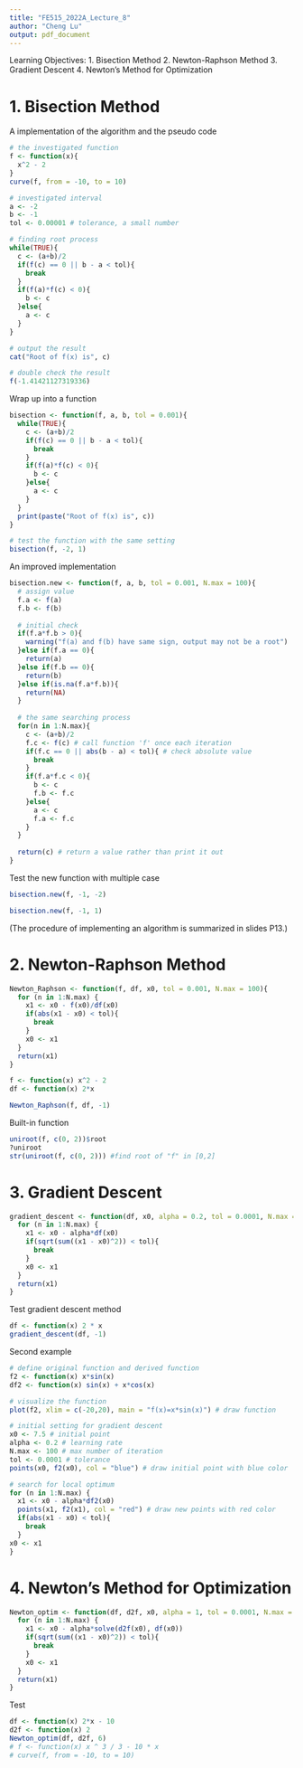 ```yaml
---
title: "FE515_2022A_Lecture_8"
author: "Cheng Lu"
output: pdf_document
---
```


Learning Objectives:
  1. Bisection Method
  2. Newton-Raphson Method
  3. Gradient Descent
  4. Newton’s Method for Optimization

# 1. Bisection Method

A implementation of the algorithm and the pseudo code

```r
# the investigated function
f <- function(x){
  x^2 - 2
}
curve(f, from = -10, to = 10)

# investigated interval
a <- -2
b <- -1
tol <- 0.00001 # tolerance, a small number

# finding root process
while(TRUE){
  c <- (a+b)/2
  if(f(c) == 0 || b - a < tol){
    break
  }
  if(f(a)*f(c) < 0){
    b <- c
  }else{
    a <- c
  }
}

# output the result
cat("Root of f(x) is", c)

# double check the result
f(-1.41421127319336)
```

Wrap up into a function

```r
bisection <- function(f, a, b, tol = 0.001){
  while(TRUE){
    c <- (a+b)/2
    if(f(c) == 0 || b - a < tol){
      break
    }
    if(f(a)*f(c) < 0){
      b <- c
    }else{
      a <- c
    }
  }
  print(paste("Root of f(x) is", c))
}

# test the function with the same setting
bisection(f, -2, 1)
```

An improved implementation

```r
bisection.new <- function(f, a, b, tol = 0.001, N.max = 100){
  # assign value
  f.a <- f(a)
  f.b <- f(b)
  
  # initial check
  if(f.a*f.b > 0){
    warning("f(a) and f(b) have same sign, output may not be a root")
  }else if(f.a == 0){
    return(a)
  }else if(f.b == 0){
    return(b)
  }else if(is.na(f.a*f.b)){
    return(NA)
  }
  
  # the same searching process
  for(n in 1:N.max){
    c <- (a+b)/2
    f.c <- f(c) # call function 'f' once each iteration
    if(f.c == 0 || abs(b - a) < tol){ # check absolute value
      break
    }
    if(f.a*f.c < 0){
      b <- c
      f.b <- f.c
    }else{
      a <- c
      f.a <- f.c
    }
  }
  
  return(c) # return a value rather than print it out
}
```

Test the new function with multiple case

```r
bisection.new(f, -1, -2)

bisection.new(f, -1, 1)
```

(The procedure of implementing an algorithm is summarized in slides P13.)

# 2. Newton-Raphson Method


```r
Newton_Raphson <- function(f, df, x0, tol = 0.001, N.max = 100){
  for (n in 1:N.max) {
    x1 <- x0 - f(x0)/df(x0)
    if(abs(x1 - x0) < tol){
      break
    }
    x0 <- x1
  }
  return(x1)
}

f <- function(x) x^2 - 2
df <- function(x) 2*x

Newton_Raphson(f, df, -1)


```

Built-in function

```r
uniroot(f, c(0, 2))$root
?uniroot
str(uniroot(f, c(0, 2))) #find root of "f" in [0,2]
```

# 3. Gradient Descent

```r
gradient_descent <- function(df, x0, alpha = 0.2, tol = 0.0001, N.max = 100){
  for (n in 1:N.max) {
    x1 <- x0 - alpha*df(x0)
    if(sqrt(sum((x1 - x0)^2)) < tol){
      break
    }
    x0 <- x1
  }
  return(x1)
}


```

Test gradient descent method

```r
df <- function(x) 2 * x
gradient_descent(df, -1)
```

Second example

```r
# define original function and derived function
f2 <- function(x) x*sin(x)
df2 <- function(x) sin(x) + x*cos(x)

# visualize the function
plot(f2, xlim = c(-20,20), main = "f(x)=x*sin(x)") # draw function

# initial setting for gradient descent
x0 <- 7.5 # initial point
alpha <- 0.2 # learning rate
N.max <- 100 # max number of iteration
tol <- 0.0001 # tolerance
points(x0, f2(x0), col = "blue") # draw initial point with blue color

# search for local optimum
for (n in 1:N.max) {
  x1 <- x0 - alpha*df2(x0)
  points(x1, f2(x1), col = "red") # draw new points with red color
  if(abs(x1 - x0) < tol){
    break
  }
x0 <- x1
}
```

# 4. Newton’s Method for Optimization

```r
Newton_optim <- function(df, d2f, x0, alpha = 1, tol = 0.0001, N.max = 100){
  for (n in 1:N.max) {
    x1 <- x0 - alpha*solve(d2f(x0), df(x0))
    if(sqrt(sum((x1 - x0)^2)) < tol){
      break
    }
    x0 <- x1
  }
  return(x1)
}
```

Test

```r
df <- function(x) 2*x - 10
d2f <- function(x) 2
Newton_optim(df, d2f, 6)
# f <- function(x) x ^ 3 / 3 - 10 * x
# curve(f, from = -10, to = 10)
```

